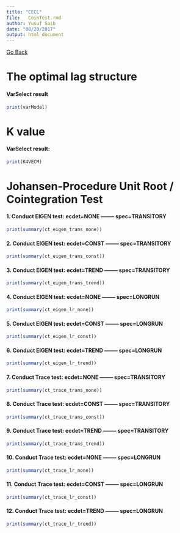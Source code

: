 ---
title: "CECL"
file:	CoinTest.rmd
author: Yusuf Saib
date: "08/20/2017"
output: html_document
---

<a href="javascript:history.back()">Go Back</a>

##################################################### 
# The optimal lag structure # 
##################################################### 

#### VarSelect result
```{r, echo = FALSE}
print(varModel)
```
##################################################### 
# K value # 
##################################################### 

#### VarSelect result: 
```{r, echo = FALSE}
print(K4VECM)
```

##################################################### 
# Johansen-Procedure Unit Root / Cointegration Test # 
##################################################### 

#### 1. Conduct EIGEN test: ecdet=NONE -------- spec=TRANSITORY
```{r, echo = FALSE}
print(summary(ct_eigen_trans_none))
```
#### 2. Conduct EIGEN test: ecdet=CONST -------- spec=TRANSITORY
```{r, echo = FALSE}
print(summary(ct_eigen_trans_const))
```

#### 3. Conduct EIGEN test: ecdet=TREND -------- spec=TRANSITORY
```{r, echo = FALSE}
print(summary(ct_eigen_trans_trend))
```

#### 4. Conduct EIGEN test: ecdet=NONE -------- spec=LONGRUN
```{r, echo = FALSE}
print(summary(ct_eigen_lr_none))
```
#### 5. Conduct EIGEN test: ecdet=CONST -------- spec=LONGRUN
```{r, echo = FALSE}
print(summary(ct_eigen_lr_const))
```

#### 6. Conduct EIGEN test: ecdet=TREND -------- spec=LONGRUN
```{r, echo = FALSE}
print(summary(ct_eigen_lr_trend))
```



#### 7. Conduct Trace test: ecdet=NONE -------- spec=TRANSITORY
```{r, echo = FALSE}
print(summary(ct_trace_trans_none))
```
#### 8. Conduct Trace test: ecdet=CONST -------- spec=TRANSITORY
```{r, echo = FALSE}
print(summary(ct_trace_trans_const))
```

#### 9. Conduct Trace test: ecdet=TREND -------- spec=TRANSITORY
```{r, echo = FALSE}
print(summary(ct_trace_trans_trend))
```

#### 10. Conduct Trace test: ecdet=NONE -------- spec=LONGRUN
```{r, echo = FALSE}
print(summary(ct_trace_lr_none))
```
#### 11. Conduct Trace test: ecdet=CONST -------- spec=LONGRUN
```{r, echo = FALSE}
print(summary(ct_trace_lr_const))
```

#### 12. Conduct Trace test: ecdet=TREND -------- spec=LONGRUN
```{r, echo = FALSE}
print(summary(ct_trace_lr_trend))
```
